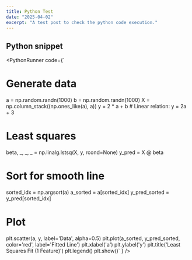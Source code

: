 ```yaml
---
title: Python Test
date: "2025-04-02"
excerpt: "A test post to check the python code execution."
---
```


## Python snippet

<PythonRunner code={`

# Generate data
a = np.random.randn(1000)
b = np.random.randn(1000)
X = np.column_stack((np.ones_like(a), a))
y = 2 * a + b  # Linear relation: y = 2a + 3

# Least squares
beta, _, _, _ = np.linalg.lstsq(X, y, rcond=None)
y_pred = X @ beta

# Sort for smooth line
sorted_idx = np.argsort(a)
a_sorted = a[sorted_idx]
y_pred_sorted = y_pred[sorted_idx]

# Plot
plt.scatter(a, y, label='Data', alpha=0.5)
plt.plot(a_sorted, y_pred_sorted, color='red', label='Fitted Line')
plt.xlabel('a')
plt.ylabel('y')
plt.title('Least Squares Fit (1 Feature)')
plt.legend()
plt.show()`
} />


<AutoHeightEmbed
  htmlPath="posts/newfeature_test/testing1.html"
  className="mb-8 border"
/>







